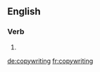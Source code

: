 ==English==

===Verb===
{{head|en}}

# {{present participle of|copywrite|lang=en}}

[[de:copywriting]]
[[fr:copywriting]]